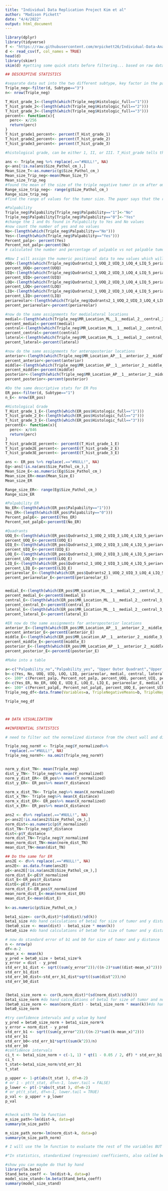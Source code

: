 ```yaml
---
title: "Individual Data Replication Project Kim et al"
author: "Madison Pickett"
date: "4/4/2022"
output: html_document
---
```


```r
library(dplyr)
library(tidyverse)
f <- "https://raw.githubusercontent.com/mrpickett26/Individual-Data-Analysis-Replication/main/tumor%20location%20raw%20data_final.csv"
d <- read_csv(f, col_names = TRUE)
head(d)
library(skimr)
skim(d) #getting some quick stats before filtering... based on raw data a lot of filtering needs to occur but useful for a couple variables

## DESCRIPTIVE STATISTICS

#separate data out into the two different subtype, key factor in the paper
Triple_neg<-filter(d, Subtype=="3")
n<- nrow(Triple_neg)

T_Hist_grade_1<-(length(which(Triple_neg$Histologic_full=="1")))
T_hist_grade_2<-(length(which(Triple_neg$Histologic_full=="2")))
T_hist_grade_3<-(length(which(Triple_neg$Histologic_full=="3")))
percent<- function(x){
  perc<- x/256
  return(perc)
}
T_hist_grade1_percent<- percent(T_Hist_grade_1)
T_hist_grade2_percent<- percent(T_hist_grade_2)
T_hist_grade3_percent<- percent(T_hist_grade_3)

#histological grade, can be either 1, II, or III. T_Hist_grade tells the number of patients whose identified cancers belong to each type. 

ans <- Triple_neg %>% replace(.=="#NULL!", NA) 
g<-ans[!is.na(ans$Size_Pathol_cm_),]
Mean_Size_T<-as.numeric(g$Size_Pathol_cm_)
Mean_size_Trip_neg<-mean(Mean_Size_T) 
Mean_size_Trip_neg
#found the mean of the size of the triple negative tumor in cm after omitting all #NULL! values, maybe replaced with 0 in paper because my mean is slightly higher
Range_size_trip_neg<- range(g$Size_Pathol_cm_)
Range_size_trip_neg
#find the range of values for the tumor size. The paper says that the range of the values for tumor size are (0.2-5.4), whereas my calculations indicate that the range extends up to 9.6. 

#Palpability
Triple_neg$Palpability[Triple_neg$Palpability=="1"]<-"No"
Triple_neg$Palpability[Triple_neg$Palpability=="0"]<-"Yes"
#change the 1 and 0s found in Palpability to Yes and No values 
#now count the number of yes and no values 
No<-(length(which(Triple_neg$Palpability=="No")))
Yes<-(length(which(Triple_neg$Palpability=="Yes")))
Percent_palp<- percent(Yes)
Percent_not_palp<-percent(No)
# calculated the number and percentage of palpable vs not palpable tumors in the Triple Negative subtype

#Now I will assign the numeric positional data to new values which will make it easier to filter out the data and do further analyses
UOQ<-(length(which(Triple_neg$Qudrants2_1_UOQ_2_UIQ_3_LOQ_4_LIQ_5_periareolar_6___overlapping=="1")))
percent_UOQ<-percent(UOQ)
UIQ<-(length(which(Triple_neg$Qudrants2_1_UOQ_2_UIQ_3_LOQ_4_LIQ_5_periareolar_6___overlapping=="2")))
percent_UIQ<-percent(UIQ)
LOQ<-(length(which(Triple_neg$Qudrants2_1_UOQ_2_UIQ_3_LOQ_4_LIQ_5_periareolar_6___overlapping=="3")))
percent_LOQ<-percent(LOQ)
LIQ<-(length(which(Triple_neg$Qudrants2_1_UOQ_2_UIQ_3_LOQ_4_LIQ_5_periareolar_6___overlapping=="4")))
percent_LIQ<-percent(LIQ)
periareolar<-(length(which(Triple_neg$Qudrants2_1_UOQ_2_UIQ_3_LOQ_4_LIQ_5_periareolar_6___overlapping=="5")))
percent_periareolar<-percent(periareolar)

#now do the same assignments for mediolateral locations
medial<-(length(which(Triple_neg$MR_Location_ML__1__medial_2__central_3__lateral_=="1")))
percent_medial<-percent(medial)
central<-(length(which(Triple_neg$MR_Location_ML__1__medial_2__central_3__lateral_=="2")))
percent_central<-percent(central)
lateral<-(length(which(Triple_neg$MR_Location_ML__1__medial_2__central_3__lateral_=="3")))
percent_lateral<-percent(lateral)

#now do the same assignments for anteroposterior locations
anterior<-(length(which(Triple_neg$MR_Location_AP__1__anterior_2__middle_3__posterior_=="1")))
percent_anterior<-percent(anterior)
middle<-(length(which(Triple_neg$MR_Location_AP__1__anterior_2__middle_3__posterior_=="2")))
percent_middle<-percent(middle)
posterior<-(length(which(Triple_neg$MR_Location_AP__1__anterior_2__middle_3__posterior_=="3")))
percent_posterior<-percent(posterior)

#Do the same descriptive stats for ER Pos
ER_pos<-filter(d, Subtype=="1")
n_E<- nrow(ER_pos)

#Histological Grade 
T_Hist_grade_1_E<-(length(which(ER_pos$Histologic_full=="1")))
T_hist_grade_2_E<-(length(which(ER_pos$Histologic_full=="2")))
T_hist_grade_3_E<-(length(which(ER_pos$Histologic_full=="3")))
percentE<- function(x){
  perc<- x/846
  return(perc)
}
T_hist_grade1E_percent<- percentE(T_Hist_grade_1_E)
T_hist_grade2E_percent<- percentE(T_hist_grade_2_E)
T_hist_grade3E_percent<- percentE(T_hist_grade_3_E)

ans <- ER_pos %>% replace(.=="#NULL!", NA) 
Eg<-ans[!is.na(ans$Size_Pathol_cm_),]
Mean_Size_E<-as.numeric(Eg$Size_Pathol_cm_)
Mean_size_ER<-mean(Mean_Size_E) 
Mean_size_ER

Range_size_ER<- range(Eg$Size_Pathol_cm_)
Range_size_ER

#Palpability ER
No_ER<-(length(which(ER_pos$Palpability=="1")))
Yes_ER<-(length(which(ER_pos$Palpability=="0")))
Percent_palpE<- percentE(Yes_ER)
Percent_not_palpE<-percentE(No_ER)

#Quadrants
UOQ_E<-(length(which(ER_pos$Qudrants2_1_UOQ_2_UIQ_3_LOQ_4_LIQ_5_periareolar_6___overlapping=="1")))
percent_UOQ_E<-percentE(UOQ_E)
UIQ_E<-(length(which(ER_pos$Qudrants2_1_UOQ_2_UIQ_3_LOQ_4_LIQ_5_periareolar_6___overlapping=="2")))
percent_UIQ_E<-percent(UIQ_E)
LOQ_E<-(length(which(ER_pos$Qudrants2_1_UOQ_2_UIQ_3_LOQ_4_LIQ_5_periareolar_6___overlapping=="3")))
percent_LOQ_E<-percentE(LOQ_E)
LIQ_E<-(length(which(ER_pos$Qudrants2_1_UOQ_2_UIQ_3_LOQ_4_LIQ_5_periareolar_6___overlapping=="4")))
percent_LIQ_E<-percentE(LIQ_E)
periareolar_E<-(length(which(ER_pos$Qudrants2_1_UOQ_2_UIQ_3_LOQ_4_LIQ_5_periareolar_6___overlapping=="5")))
percent_periareolar_E<-percentE(periareolar_E)


medial_E<-(length(which(ER_pos$MR_Location_ML__1__medial_2__central_3__lateral_=="1")))
percent_medial_E<-percentE(medial_E)
central_E<-(length(which(ER_pos$MR_Location_ML__1__medial_2__central_3__lateral_=="2")))
percent_central_E<-percentE(central_E)
lateral_E<-(length(which(ER_pos$MR_Location_ML__1__medial_2__central_3__lateral_=="3")))
percent_lateral_E<-percent(lateral_E)

#ER now do the same assignments for anteroposterior locations
anterior_E<-(length(which(ER_pos$MR_Location_AP__1__anterior_2__middle_3__posterior_=="1")))
percent_anterior_E<-percentE(anterior_E)
middle_E<-(length(which(ER_pos$MR_Location_AP__1__anterior_2__middle_3__posterior_=="2")))
percent_middle_E<-percentE(middle_E)
posterior_E<-(length(which(ER_pos$MR_Location_AP__1__anterior_2__middle_3__posterior_=="3")))
percent_posterior_E<-percentE(posterior_E)

#Make into a table

a<-c("Palpability_no","Palpability_yes", "Upper Outer Quadrant","Upper Inner Quadrant","Lower Outer Quadrant","Lower Inner Quadrant", "Periareolar", "Mediolateral_Medial", "Mediolateral_Central", "Mediolateral_Lateral", "Anteroposterior_Anterior", "Anteroposterior_Middle", "Anteroposterior_Posterior","Histological Grade 1","Histological Grade 2","Histological Grade 3")
b<-c(Yes, No, UOQ, UIQ, LOQ, LIQ, periareolar, medial, central, lateral, anterior, middle, posterior, T_Hist_grade_1, T_hist_grade_2, T_hist_grade_3)
c<- 100* c(Percent_palp, Percent_not_palp, percent_UOQ, percent_UIQ, percent_LOQ, percent_LIQ, percent_periareolar, percent_medial, percent_central, percent_lateral, percent_anterior, percent_middle, percent_posterior, T_hist_grade1_percent, T_hist_grade2_percent, T_hist_grade3_percent)
d<-c(Yes_ER, No_ER, UOQ_E, UIQ_E, LOQ_E, LIQ_E, periareolar_E, medial_E, central_E, lateral_E, anterior_E, middle_E, posterior_E, T_Hist_grade_1_E, T_hist_grade_2_E, T_hist_grade_3_E)
e<- 100* c(Percent_palpE, Percent_not_palpE, percent_UOQ_E, percent_UIQ_E, percent_LOQ_E, percent_LIQ_E, percent_periareolar_E, percent_medial_E, percent_central_E, percent_lateral_E, percent_anterior_E, percent_middle_E, percent_posterior_E, T_hist_grade1E_percent, T_hist_grade2E_percent, T_hist_grade3E_percent)
Triple_neg_df<-data.frame(Variables=a, TripleNegativeMeans=b, TripleNegativePercentages=c, ERMeans=d, ERPercentages=e)

Triple_neg_df



## DATA VISUALIZATION

##INFERENTIAL STATISTICS

# need to filter out the normalized distance from the chest wall and distance from the chest wall

Triple_neg_normY <- Triple_neg$Y_normalized%>%
  replace(.=="#NULL!", NA) 
Triple_neg_normY<- na.omit(Triple_neg_normY)


norm_y_dist_TN<- mean(Triple_neg)
dist_y_TN<- Triple_neg%>% mean(Y_normalized)
norm_y_dist_ER<- ER_pos%>% mean(Y_normalized)
dist_y_ER<- ER_pos%>% mean(Y_distance)

norm_x_dist_TN<- Triple_neg%>% mean(X_normalized)
dist_x_TN<- Triple_neg%>% mean(X_distance)
norm_x_dist_ER<- ER_pos%>% mean(X_normalized)
dist_x_ER<- ER_pos%>% mean(X_distance)

ans2 <- d%>% replace(.=="#NULL!", NA) 
p<-ans2[!is.na(ans2$Size_Pathol_cm_),]
norm_dist<-as.numeric(p$Y_normalized)
dist_TN<-Triple_neg$Y_distance
dist<-p$Y_distance
norm_dist_TN<-Triple_neg$Y_normalized
mean_norm_dist_TN<-mean(norm_dist_TN)
mean_dist_TN<-mean(dist_TN)

## Do the same for ER 
ans2E <- d%>% replace(.=="#NULL!", NA) 
ans2E<- as.data.frame(ans2E)
pE<-ans2E[!is.na(ans2E$Size_Pathol_cm_),]
norm_dist_E<-pE$Y_normalized
dist_E<-ER_pos$Y_distance
distE<-pE$Y_distance
norm_dist_E<-ER_pos$Y_normalized
mean_norm_dist_E<-mean(norm_dist_ER)
mean_dist_E<-mean(dist_E)
 
k<-as.numeric(p$Size_Pathol_cm_)

beta1_size<- cor(k,dist)*(sd(dist)/sd(k))
beta1_size #do hand calculations of beta1 for size of tumor and y distance 
(beta0_size <- mean(dist) - beta1_size * mean(k))
beta0_size #do hand calculations of beta0 for size of tumor and y distance 

# now do standard error of b1 and b0 for size of tumor and y distance
n <- nrow(p)
df<-n-2
mean_x <- mean(k)
y_pred = beta0_size + beta1_size*k
y_error = dist - y_pred
std_err_b1_dist <- sqrt((sum(y_error^2))/((n-2)*sum((dist-mean_x)^2)))
std_err_b1_dist
std_err_b0_dist<-std_err_b1_dist*sqrt((sum(dist^2))/n)
std_err_b0_dist


(beta1_size_norm <- cor(k,norm_dist)*(sd(norm_dist)/sd(k)))
beta1_size_norm #do hand calculations of beta1 for size of tumor and normalized y distance 
(beta0_size_norm <- mean(norm_dist) - beta1_size_norm * mean(k))#do hand calculations of beta0 for size of tumor and normalized y distance 
beta0_size_norm

#try confidence intervals and p value by hand 
y_pred = beta0_size_norm + beta1_size_norm*k
y_error = norm_dist - y_pred
std_err_b1 <- sqrt((sum(y_error^2))/((n-2)*sum((k-mean_x)^2)))
std_err_b1
std_err_b0<-std_err_b1*sqrt((sum(k^2))/n)
std_err_b0
#confidence intervals
ci_t <- beta1_size_norm + c(-1, 1) * qt(1 - 0.05 / 2, df) * std_err_b1
ci_t
t_stat<-beta1_size_norm/std_err_b1
t_stat

p_upper <- 1-pt(abs(t_stat ), df=n-2)
# or 1 - pt(t_stat, df=n-1, lower.tail = FALSE)
p_lower <- pt(-1*abs(t_stat ), df=n-2)
# or pt(t_stat, df=n-1, lower.tail = TRUE)
p_val <- p_upper + p_lower
p_val


#check with the lm function
m_size_path<-lm(dist~k, data=p)
summary(m_size_path)

m_size_path_norm<-lm(norm_dist~k, data=p)
summary(m_size_path_norm)

# I will use the lm function to evaluate the rest of the variables BUT if I was to do it by hand, it would follow the formats about for beta1_size, beta1_size_norm, beta0_size, and beta0_size_norm

#"In statistics, standardized (regression) coefficients, also called beta coefficients or beta weights, are the estimates resulting from a regression analysis where the underlying data have been standardized so that the variances of dependent and independent variables are equal to 1." source: https://en.wikipedia.org/wiki/Standardized_coefficient, the lm.beta package allows us to see 

#show you can maybe do that by hand 
library(lm.beta) 
Stand_beta_coeff <- lm(dist~k, data=p)
model_size_stand<-lm.beta(Stand_beta_coeff)
summary(model_size_stand)




```

